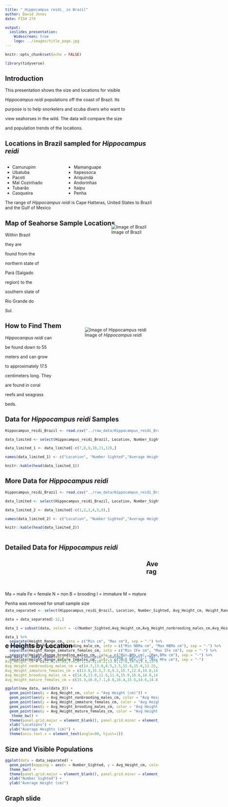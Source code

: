 ```yaml
---
title: "_Hippocampus reidi_ in Brazil"
author: David Jones 
date: FISH 274

output: 
  ioslides_presentation:
    Widescreen: true
    logo: ../images/title_page.jpg
---
```


```r
knitr::opts_chunk$set(echo = FALSE)
```

```r

library(tidyverse)

```

## **Introduction** {data-background="../images/Camurupim.jpg"}

This presentation shows the size and locations for visible

_Hippocampus reidi_ populations off the coast of Brazil. Its

purpose is to help snorkelers and scuba divers who want to 

view seahorses in the wild. The data will compare the size 

and population trends of the locations.    

## **Locations in Brazil sampled for _Hippocampus reidi_** {data-background="../images/Ubatuba.jpg"}

<div style="float: left; width: 40%;">
- Camurupim         
- Ubatuba             
- Pacoti
- Mal Cozinhado
- Tubarão
- Casqueira
</div>

<div style="float: right; width: 60%;">
- Mamanguape
- Itapessoca
- Ariquindá
- Andorinhas
- Itaipu
- Penha
</div>

The range of _Hippocampus reidi_ is Cape Hatteras, United States 
to Brazil and the Gulf of Mexico

## Map of Seahorse Sample Locations {data-background="../images/Pacoti.jpg"}

<div style= "float:right;position: relative; top: -40px;">

![Image of Brazil](../images/Locations.jpg)

</div>

Within Brazil  

they are 

found from the 

northern state of 

Pará (Salgado 

region) to the 

southern state of 

Rio Grande do 

Sul.


## **How to Find Them** {.smaller data-background="../images/Mal Cozinhado.jpg"}

<div style= "float:right;position: relative; top: -40px;">

![Image of _Hippocampus reidi_](../images/Hippocampus_reidi.jpg)

</div>

_Hippocampus reidi_ can 

be found down to 55 

meters and can grow 

to approximately 17.5 

centimeters long. They

are found in coral 

reefs and seagrass 

beds.


## **Data for _Hippocampus reidi_ Samples** {.smaller .flexbox .vcenter data-background="../images/Mamanguape.jpg"}

```r

Hippocampus_reidi_Brazil <- read.csv("../raw_data/Hippocampus_reidi_Brazil.csv")

data_limited <- select(Hippocampus_reidi_Brazil, Location, Number_Sighted, Avg_Height_cm)

data_limited_1 <- data_limited[-c(7,8,9,10,11,12),]

names(data_limited_1) <- c("Location", "Number Sighted","Average Height (cm)")

knitr::kable(head(data_limited_1))
```

## **More Data for _Hippocampus reidi_** {.smaller .flexbox .vcenter data-background="../images/Casqueira.jpg"}

```r

Hippocampus_reidi_Brazil <- read.csv("../raw_data/Hippocampus_reidi_Brazil.csv")

data_limited <- select(Hippocampus_reidi_Brazil, Location, Number_Sighted, Avg_Height_cm)

data_limited_2 <- data_limited[-c(1,2,3,4,5,6),]

names(data_limited_2) <- c("Location", "Number Sighted","Average Height (cm)")

knitr::kable(head(data_limited_2))
 
```

## **Detailed Data for _Hippocampus reidi_** {.smaller .flexbox .vcenter data-background="../images/Tubarao.jpg"}

<div style= "float:left;position: relative; top: +100px;">

Ma = male Fe = female N = non B = brooding I = immature M = mature

Penha was removed for small sample size

</div>

<div style= "float:left;position: relative; top: +80px;">

```r

data_separated <- select(Hippocampus_reidi_Brazil, Location, Number_Sighted, Avg_Height_cm, Height_Range_cm, Avg_Height_nonbrooding_males_cm, Height_Range_nonbrooding_male_cm, Avg_Height_immature_females_cm, Height_Range_immature_females_cm, Avg_Height_brooding_males_cm, Height_Range_brooding_males_cm, Avg_Height_mature_females_cm, Height_Range_mature_females_cm) 

data = data_separated[-12,]

data_1 = subset(data, select = -c(Number_Sighted,Avg_Height_cm,Avg_Height_nonbrooding_males_cm,Avg_Height_immature_females_cm,Avg_Height_brooding_males_cm,Avg_Height_mature_females_cm) )

data_1 %>%
  separate(Height_Range_cm, into = c("Min cm", "Max cm"), sep = "-") %>%
  separate(Height_Range_nonbrooding_male_cm, into = c("Min NBMa cm", "Max NBMa cm"), sep = "-") %>%
  separate(Height_Range_immature_females_cm, into = c("Min IFe cm", "Max IFe cm"), sep = "-") %>%
  separate(Height_Range_brooding_males_cm, into = c("Min BMa cm", "Max BMa cm"), sep = "-") %>%
  separate(Height_Range_mature_females_cm, into = c("Min MFe cm", "Max MFe cm"), sep = "-") 

```
</div>

## Average Heights by Location {#slide-1 .flexbox .vcenter data-background="../images/Itapessoca.jpg"}

<style> 
  #slide-1> p { 
    margin-top: -60px; 
  } 
</style>

```r

new_data <- data.frame(data_3 = c("Camurupim","Ubatuba","Pacoti","Mal Cozinhado","Tubarão","Casqueira","Mamanguape","Itapessoca","Ariquindá","Andorinhas","Itaipu"),
Avg_Height_cm = c(12.6,13.83,7.6,6.1,13.5,14.2,13.0,12.8,14.0,9.3,13.9),
Avg_Height_nonbrooding_males_cm = c(14.7,13.0,8.5,3.5,15.0,15.6,13.25,14.5,16.6,12.0,14.7),
Avg_Height_immature_females_cm = c(13.9,15.5,7.8,9.2,15.7,12.8,14.0,14.9,15.2,0,13.9),
Avg_Height_brooding_males_cm = c(14.8,13.0,11.6,11.0,15.9,16.6,14.9,14.7,16.1,12.65,16.0),
Avg_Height_mature_females_cm = c(15.3,16.0,7.1,8.0,16.4,15.5,14.6,14.8,14.1,13.9,13.9))

ggplot(new_data, aes(data_3)) + 
  geom_point(aes(y = Avg_Height_cm, color = "Avg Height (cm)")) + 
  geom_point(aes(y = Avg_Height_nonbrooding_males_cm, color = "Avg Height Nonbrooding Males" )) +
  geom_point(aes(y = Avg_Height_immature_females_cm, color = "Avg Height Immature Females")) +
  geom_point(aes(y = Avg_Height_brooding_males_cm, color = "Avg Height Brooding Males")) +
  geom_point(aes(y = Avg_Height_mature_females_cm, color = "Avg Height Mature Females")) +
   theme_bw() +
  theme(panel.grid.major = element_blank(), panel.grid.minor = element_blank()) +
  xlab("Locations") +
  ylab("Average Heights (cm)") +
  theme(axis.text.x = element_text(angle=90, hjust=1)) 

```

## **Size and Visible Populations** {#slide-2 .flexbox .vcenter data-background="../images/Ariquinda.jpg"}

<style> 
  #slide-2> p { 
    margin-top: -60px; 
  } 
</style>

```r

ggplot(data = data_separated) + 
  geom_point(mapping = aes(x = Number_Sighted, y = Avg_Height_cm, color = Location)) +
  theme_bw() +
  theme(panel.grid.major = element_blank(), panel.grid.minor = element_blank()) +
  xlab("Number Sighted") +
  ylab("Average Height (cm)") 

```

## Graph slide {#slide-3 .flexbox .vcenter data-background="../images/Andorinhas.jpg"}

<style> 
  #slide-3> p { 
    margin-top: -60px; 
  } 
</style>






